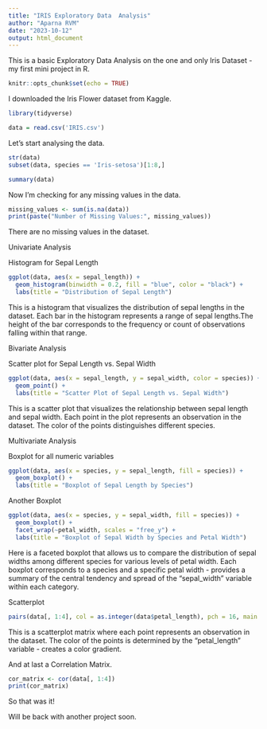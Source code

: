 ---
title: "IRIS Exploratory Data  Analysis"
author: "Aparna RVM"
date: "2023-10-12"
output: html_document
---
This is a basic Exploratory Data Analysis on the one and only Iris Dataset - my first mini project in R.  

```{r setup, include=FALSE}
knitr::opts_chunk$set(echo = TRUE)
```

I downloaded the Iris Flower dataset from Kaggle.


```{r}
library(tidyverse)

data = read.csv('IRIS.csv')
```

Let's start analysing the data.

```{r}
str(data)
subset(data, species == 'Iris-setosa')[1:8,]
```

```{r}
summary(data)
```

Now I'm checking for any missing values in the data.

```{r}
missing_values <- sum(is.na(data))
print(paste("Number of Missing Values:", missing_values))
```

There are no missing values in the dataset.



Univariate Analysis 

Histogram for Sepal Length

```{r}
ggplot(data, aes(x = sepal_length)) + 
  geom_histogram(binwidth = 0.2, fill = "blue", color = "black") +
  labs(title = "Distribution of Sepal Length")
```


This is a histogram that visualizes the distribution of sepal lengths in the dataset. Each bar in the histogram represents a range of sepal lengths.The height of the bar corresponds to the frequency or count of observations falling within that range.



Bivariate Analysis 

Scatter plot for Sepal Length vs. Sepal Width

```{r} 
ggplot(data, aes(x = sepal_length, y = sepal_width, color = species)) + 
  geom_point() +
  labs(title = "Scatter Plot of Sepal Length vs. Sepal Width")
```

This is a scatter plot that visualizes the relationship between sepal length and sepal width. Each point in the plot represents an observation in the dataset. The color of the points distinguishes different species. 



Multivariate Analysis 

Boxplot for all numeric variables


```{r}
ggplot(data, aes(x = species, y = sepal_length, fill = species)) +
  geom_boxplot() +
  labs(title = "Boxplot of Sepal Length by Species")
```


Another Boxplot

```{r}
ggplot(data, aes(x = species, y = sepal_width, fill = species)) +
  geom_boxplot() +
  facet_wrap(~petal_width, scales = "free_y") +
  labs(title = "Boxplot of Sepal Width by Species and Petal Width")
```

Here is a faceted boxplot that allows us to compare the distribution of sepal widths among different species for various levels of petal width. Each boxplot corresponds to a species and a specific petal width - provides a summary of the central tendency and spread of the "sepal_width" variable within each category. 


Scatterplot


```{r}
pairs(data[, 1:4], col = as.integer(data$petal_length), pch = 16, main = "Scatterplot Matrix with Color Gradient")
```


This is a scatterplot matrix where each point represents an observation in the dataset. The color of the points is determined by the "petal_length" variable - creates a color gradient. 


And at last a Correlation Matrix.

```{r}
cor_matrix <- cor(data[, 1:4])
print(cor_matrix)
```



So that was it!

Will be back with another project soon.
